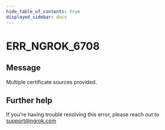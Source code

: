 ```yaml
---
hide_table_of_contents: true
displayed_sidebar: docs
---
```



# ERR_NGROK_6708

## Message

Multiple certificate sources provided.

<ErrorDetails error="err_ngrok_6708" />

## Further help

If you're having trouble resolving this error, please reach out to [support@ngrok.com](mailto:support@ngrok.com?subject=Help%20with%20ERR_NGROK_6708)
